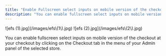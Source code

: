 ```yaml
---
title: "Enable Fullscreen select inputs on mobile version of the checkout"
description: "You can enable fullscreen select inputs on mobile version of the checkout at your checkout by clicking on the Checkout tab in the menu of your Admin panel o..."
---
```


<Steps>
  <Step title="Click on Checkout, then click on Behaviour and Edit Behaviour.">
    ![efs (1).jpg](/images/efs\(1\).jpg)
  </Step>
  <Step title="Click on Behavior tab. Enable the Fullscreen select inputs on mobile version button, if you would like to enable the fullscreen select inputs on the mobile version of your checkout.">
    ![efs (2).jpg](/images/efs\(2\).jpg)
  </Step>
  <Step title="Once you are done, don’t forget to click on Save changes">
    
  </Step>
</Steps>

You can enable fullscreen select inputs on mobile version of the checkout at your checkout by clicking on the Checkout tab in the menu of your Admin panel of the selected store.